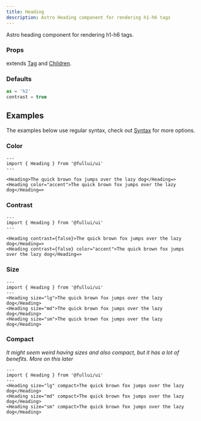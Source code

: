 ```yaml
---
title: Heading
description: Astro Heading component for rendering h1-h6 tags
---
```

Astro heading component for rendering h1-h6 tags.

### Props
extends [Tag](/utility/tag) and [Children](/utility/children).

### Defaults
```ts
as = 'h2' 
contrast = true
```

## Examples
The examples below use regular syntax, check out [Syntax](/overview/syntax) for more options.

### Color
```astro live
---
import { Heading } from '@fullui/ui'
---

<Heading>The quick brown fox jumps over the lazy dog</Heading=>   
<Heading color="accent">The quick brown fox jumps over the lazy dog</Heading=>  
```

### Contrast
```astro live
---
import { Heading } from '@fullui/ui'
---

<Heading contrast={false}>The quick brown fox jumps over the lazy dog</Heading=>   
<Heading contrast={false} color="accent">The quick brown fox jumps over the lazy dog</Heading=>  
```

### Size
```astro live
---
import { Heading } from '@fullui/ui'
--- 
<Heading size="lg">The quick brown fox jumps over the lazy dog</Heading>   
<Heading size="md">The quick brown fox jumps over the lazy dog</Heading>  
<Heading size="sm">The quick brown fox jumps over the lazy dog</Heading>   
```

### Compact
*It might seem weird having sizes and also compact, but it has a lot of benefits. More on this later*
```astro live
---
import { Heading } from '@fullui/ui'
--- 
<Heading size="lg" compact>The quick brown fox jumps over the lazy dog</Heading>   
<Heading size="md" compact>The quick brown fox jumps over the lazy dog</Heading>  
<Heading size="sm" compact>The quick brown fox jumps over the lazy dog</Heading>   
```
